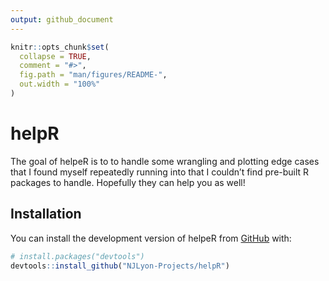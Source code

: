 ```yaml
---
output: github_document
---
```


<!-- README.md is generated from README.Rmd. Please edit that file -->

```r
knitr::opts_chunk$set(
  collapse = TRUE,
  comment = "#>",
  fig.path = "man/figures/README-",
  out.width = "100%"
)
```

# helpR

<!-- badges: start -->
<!-- badges: end -->

The goal of helpeR is to to handle some wrangling and plotting edge cases that I found myself repeatedly running into that I couldn't find pre-built R packages to handle. Hopefully they can help you as well!

## Installation

You can install the development version of helpeR from [GitHub](https://github.com/) with:

``` r
# install.packages("devtools")
devtools::install_github("NJLyon-Projects/helpR")
```
